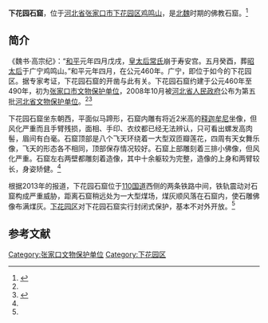 {{文物保护单位
|名称 = 下花园石窟
|图片 = 
|说明 = 
|级别 = 省级文物保护单位
|省名 = 河北省
|市/县名 = 张家口市下花园区
|所在 = [[张家口市|张家口市]][[下花园区|下花园区]]
|分类 = 石窟寺及石刻
|时代 = [[北魏|北魏]]
|编号 = V—4—8
|登录 = 2008年10月23日
}}

'''下花园石窟'''，位于[[河北省|河北省]][[张家口市|张家口市]][[下花园区|下花园区]][[鸡鸣山_(张家口)|鸡鸣山]]，是[[北魏|北魏]]时期的佛教石窟。<ref name=ifeng>{{Cite web |url=http://culture.ifeng.com/2/detail_2013_11/30/31690644_0.shtml |title=河北张家口一处千年北魏石窟现罕见“黑佛”，凤凰网，2013年11月30日 |accessdate=2013年12月1日 |archive-date=2018年9月28日 |archive-url=https://web.archive.org/web/20180928213117/http://culture.ifeng.com/2/detail_2013_11/30/31690644_0.shtml |dead-url=no }}</ref>

==简介==
《魏书·高宗纪》：“[[和平_(北魏)|和平]]元年四月戊戌，[[昭太后|皇太后常氏]]崩于寿安宫。五月癸酉，葬[[昭太后|昭太后]]于广宁鸡鸣山。”和平元年四月，在公元460年。广宁，即位于如今的下花园区。据专家考证，下花园石窟的开凿与此有关。下花园石窟约建于公元460年至490年，初为[[张家口市文物保护单位|张家口市文物保护单位]]，2008年10月被[[河北省人民政府|河北省人民政府]]公布为第五批[[河北省文物保护单位|河北省文物保护单位]]。<ref name=ifeng/><ref>{{Cite web |url=http://www.he.xinhuanet.com/zhibo/20081127/2008-11/26/content_15024604.htm |title=河北省第五批省级文物保护单位名单，新华网，2008-11-26 |accessdate=2013-12-01 |archive-date=2013-12-04 |archive-url=https://web.archive.org/web/20131204033421/http://www.he.xinhuanet.com/zhibo/20081127/2008-11/26/content_15024604.htm |dead-url=no }}</ref>

下花园石窟坐东朝西，平面似马蹄形，石窟内雕有将近2米高的[[释迦牟尼|释迦牟尼]]坐像，但风化严重而且手臂残损，面相、手印、衣纹都已经无法辨认，只可看出螺发高肉髻，眉间有白毫。石窟顶部是八个飞天环绕着一大型双匝瓣莲花，四周有天女舞乐像，飞天的形态各不相同，顶部保存情况较好。石窟上部雕刻着三排小佛像，但风化严重。石窟左右两壁都雕刻着造像，其中十余躯较为完整，造像的上身和两臂较长，身姿矫健。<ref name=ifeng/>

根据2013年的报道，下花园石窟位于[[110国道|110国道]]西侧的两条铁路中间，铁轨震动对石窟构成严重威胁，距离石窟稍远处为一大型煤场，煤灰顺风落在石窟内，使石雕佛像布满煤灰。[[下花园区|下花园区]]对下花园石窟实行封闭式保护，基本不对外开放。<ref name=ifeng/>

==参考文献==
{{reflist}}

[[Category:张家口文物保护单位|Category:张家口文物保护单位]]
[[Category:下花园区|Category:下花园区]]